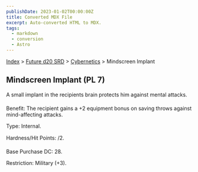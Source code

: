 ```yaml
---
publishDate: 2023-01-02T00:00:00Z
title: Converted MDX File
excerpt: Auto-converted HTML to MDX.
tags:
  - markdown
  - conversion
  - Astro
---
```






[Index](-index) > [Future d20 SRD](future-d20-srd-index) > [Cybernetics](future-d20-srd-cybernetics-index) > Mindscreen Implant




## Mindscreen Implant (PL 7)


A small implant in the recipients brain protects him against mental attacks.


Benefit: The recipient gains a +2 equipment bonus on saving throws against mind-affecting attacks.


Type: Internal.


Hardness/Hit Points: /2.


Base Purchase DC: 28.


Restriction: Military (+3).



